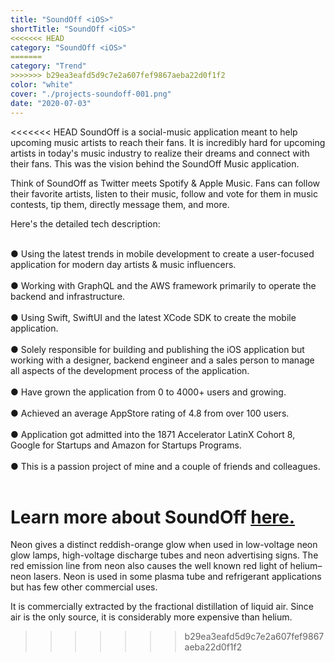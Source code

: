 ```yaml
---
title: "SoundOff <iOS>"
shortTitle: "SoundOff <iOS>"
<<<<<<< HEAD
category: "SoundOff <iOS>"
=======
category: "Trend"
>>>>>>> b29ea3eafd5d9c7e2a607fef9867aeba22d0f1f2
color: "white"
cover: "./projects-soundoff-001.png"
date: "2020-07-03"
---
```

<<<<<<< HEAD
SoundOff is a social-music application meant to help upcoming music artists to reach their fans. It is incredibly hard for upcoming artists in today's music industry to realize their dreams and connect with their fans. This was the vision behind the SoundOff Music application.

Think of SoundOff as Twitter meets Spotify & Apple Music. Fans can follow their favorite artists, listen to their music, follow and vote for them in music contests, tip them, directly message them, and more.

Here's the detailed tech description:<br></br>

● Using the latest trends in mobile development to create a user-focused application for modern day artists & music influencers. <br></br>
● Working with GraphQL and the AWS framework primarily to operate the backend and infrastructure. <br></br>
● Using Swift, SwiftUI and the latest XCode SDK to create the mobile application.<br></br>
● Solely responsible for building and publishing the iOS application but working with a designer, backend engineer and a sales person to manage all aspects of the development process of the application.<br></br>
● Have grown the application from 0 to 4000+ users and growing.<br></br>
● Achieved an average AppStore rating of 4.8 from over 100 users.<br></br>
● Application got admitted into the 1871 Accelerator LatinX Cohort 8, Google for Startups and Amazon for Startups Programs.<br></br>
● This is a passion project of mine and a couple of friends and colleagues.<br></br>

Learn more about SoundOff [here.](https://soundoffmusic.com/)
=======

Neon gives a distinct reddish-orange glow when used in low-voltage neon glow lamps, high-voltage discharge tubes and neon advertising signs. The red emission line from neon also causes the well known red light of helium–neon lasers. Neon is used in some plasma tube and refrigerant applications but has few other commercial uses.

It is commercially extracted by the fractional distillation of liquid air. Since air is the only source, it is considerably more expensive than helium.
>>>>>>> b29ea3eafd5d9c7e2a607fef9867aeba22d0f1f2
